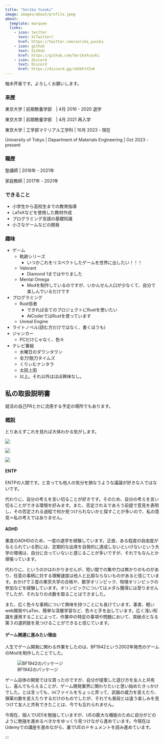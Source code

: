 ```yaml
---
title: "Serika Yuzuki"
image: images/about/profile.jpeg
about:
  template: marquee
  links:
    - icon: twitter
      text: X(Twitter)
      href: https://twitter.com/serika_yuzuki
    - icon: github
      text: GitHub
      href: https://github.com/SerikaYuzuki
    - icon: discord
      text: Discord
      href: https://discord.gg/zUUkFzYZvK
--- 
```


柚木芹香です。よろしくお願いします。

### 来歴

東京大学 | 前期教養学部　| 4月 2016 - 2020 退学

東京大学 | 前期教養学部　| 4月 2021 再入学

東京大学 | 工学部マテリアル工学科 | 10月 2023 - 現在

University of Tokyo | Department of Materials Engineering | Oct 2023 - present

### 職歴

塾講師 | 2016年 - 2021年

家庭教師 | 2017年 - 2021年

### できること

- 小学生から高校生までの教育指導
- LaTeXなどを使用した教材作成
- プログラミング言語の基礎知識
- 小さなゲームなどの開発

### 趣味

- ゲーム
  - 軌跡シリーズ
    - いつかこれをリスペクトしたゲームを世界に出したい！！！
  - Valorant
    - Diamond 1まではやりました
  - Mental Omega
    - Modを制作しているのですが、いかんせん人口が少なくて、自分で楽しんでいるだけです
- プログラミング
  - Rust信者
    - できれば全てのプロジェクトにRustを使いたい
    - AtCoderではRustを使っています
  - Unreal Engine
- ライトノベル(読む方だけではなく、書くほうも)
- ジャンカー
  - PCだけじゃなく、色々
- テレビ番組
  - 水曜日のダウンタウン
  - 全力!脱力タイムズ
  - くりぃむナンタラ
  - 太田上田
  - 以上。それ以外はほぼ興味なし。

## 私の取扱説明書

就活の自己PRとかに流用する予定の場所でもあります。

### 概説

とりあえずこれを見れば大体わかる気がします。

::: {layout-ncol=2}

![](images/about/summary.png)

:::

::: {layout-ncol=2}

![](images/about/ketten.png)

:::

::: {layout-ncol=2}

![](images/about/chousho.png)

:::

#### ENTP

ENTPの人間です。と言っても他人の気分を損なうような議論が好きな人ではないです。

代わりに、自分の考えを言い切ることが好きです。そのため、自分の考えを言い切ることができる環境を好みます。また、否定されるであろう前提で意見を表明し、その否定される過程で何か見つけられないかと探すことが多いので、私の意見＝私の考えではありません。

#### ADHD

重度のADHDのため、一度の退学を経験しています。正直、ある程度の自由度が与えられている割には、定期的な出席を自発的に達成しないといけないという大学の環境は、自分に合っていないと感じることが多いですが、それでもなんとか頑張っています。

代わりに、というのかはわかりませんが、短い間での集中力は無かりのものがあり、任意の事柄に対する理解速度は他人と比肩ならないものがあると信じています。おかげで２度の東京大学の合格や、数学オリンピック、物理オリンピックの参加などを経験しています。オリンピックについてはメダル獲得には至りませんでしたが、それなりの点数を取ることはできました。

また、広く色々な事柄について興味を持つことにも長けています。事実、軽いweb開発やLaTex、簡単な深層学習など、色々と手を出しています。広く浅い知識を運用することによって、作業中の特定の事項や問題において、突破点となる第３の選択肢を見つけることができると信じています。

#### ゲーム関連に進みたい理由

人生でゲーム開発に関わる作業をしたのは、BF1942という2002年発売のゲームのModを制作したことでした。

:::{.column-margin}

![BF1942のパッケージ](images/about/BF1942.jpg)

:::

ゲーム自体の開発ではな買ったのですが、自分が提案した遊び方を友人と共有し、喜んでもらえることが、ゲーム開発業界に関わりたいと思い始めたきっかけでした。とは言っても、iniファイルをちょっと弄って、武器の威力を変えたり、弾薬の数を変えたりするだけのものでしたが、それでも普段とは違う楽しみを見つけて友人と共有できたことは、今でも忘れられません。

今現在、個人でUE5を勉強していますが、UEの膨大な機能のために自分がどのように勉強を進めるべきかをゆっくり見つけながら進めています。今現在はUdemyでの講座を進めながら、裏でUEのドキュメントを読み進めています。




:::
